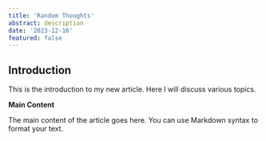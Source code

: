 ```yaml
---
title: 'Random Thoughts'
abstract: description
date: '2023-12-16'
featured: false
---
```


## Introduction

This is the introduction to my new article. Here I will discuss various topics.

**Main Content**

The main content of the article goes here. You can use Markdown syntax to format your text.
